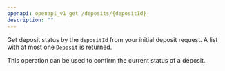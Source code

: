 ```yaml
---
openapi: openapi_v1 get /deposits/{depositId}
description: ""
---
```


Get deposit status by the `depositId` from your initial deposit request. A list with at most one `Deposit` is returned.

This operation can be used to confirm the current status of a deposit.